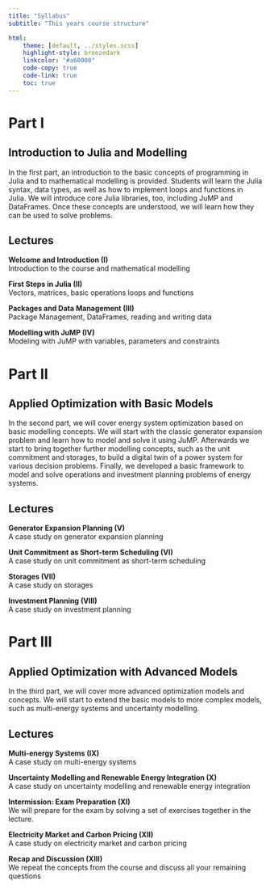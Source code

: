 ```yaml
---
title: "Syllabus"
subtitle: "This years course structure"

html:
    theme: [default, ../styles.scss]
    highlight-style: breezedark
    linkcolor: "#a60000"
    code-copy: true
    code-link: true
    toc: true
---
```

# Part I 
## Introduction to Julia and Modelling

In the first part, an introduction to the basic concepts of programming in Julia and to mathematical modelling is provided. Students will learn the Julia syntax, data types, as well as how to implement loops and functions in Julia. We will introduce core Julia libraries, too, including JuMP and DataFrames. Once these concepts are understood, we will learn how they can be used to solve problems.

## Lectures

**Welcome and Introduction (I)**\
Introduction to the course and mathematical modelling

**First Steps in Julia (II)**\
Vectors, matrices, basic operations loops and functions

**Packages and Data Management (III)**\
Package Management, DataFrames, reading and writing data

**Modelling with JuMP (IV)**\
Modeling with JuMP with variables, parameters and constraints

# Part II 
## Applied Optimization with Basic Models

In the second part, we will cover energy system optimization based on basic modelling concepts. We will start with the classic generator expansion problem and learn how to model and solve it using JuMP. Afterwards we start to bring together further modelling concepts, such as the unit commitment and storages, to build a digital twin of a power system for various decision problems. Finally, we developed a basic framework to model and solve operations and investment planning problems of energy systems.

## Lectures

**Generator Expansion Planning (V)**\
A case study on generator expansion planning

**Unit Commitment as Short-term Scheduling (VI)**\
A case study on unit commitment as short-term scheduling

**Storages (VII)**\
A case study on storages

**Investment Planning (VIII)**\
A case study on investment planning

# Part III 
## Applied Optimization with Advanced Models

In the third part, we will cover more advanced optimization models and concepts. We will start to extend the basic models to more complex models, such as multi-energy systems and uncertainty modelling.

## Lectures

**Multi-energy Systems (IX)**\
A case study on multi-energy systems

**Uncertainty Modelling and Renewable Energy Integration (X)**\
A case study on uncertainty modelling and renewable energy integration

**Intermission: Exam Preparation (XI)**\
We will prepare for the exam by solving a set of exercises together in the lecture.

**Electricity Market and Carbon Pricing (XII)**\
A case study on electricity market and carbon pricing

**Recap and Discussion (XIII)**\
We repeat the concepts from the course and discuss all your remaining questions